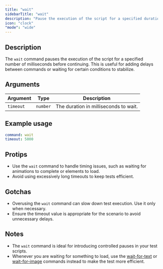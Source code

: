 ```yaml
---
title: "wait"
sidebarTitle: "wait"
description: "Pause the execution of the script for a specified duration."
icon: "clock"
"mode": "wide"
---
```



<Replay />
<Example />

## Description

The `wait` command pauses the execution of the script for a specified number of milliseconds before continuing. This is useful for adding delays between commands or waiting for certain conditions to stabilize.

## Arguments

| Argument  | Type     | Description                           |
| --------- | -------- | ------------------------------------- |
| `timeout` | `number` | The duration in milliseconds to wait. |

## Example usage

```yaml
command: wait
timeout: 5000
```

## Protips

- Use the `wait` command to handle timing issues, such as waiting for animations to complete or elements to load.
- Avoid using excessively long timeouts to keep tests efficient.

## Gotchas

- Overusing the `wait` command can slow down test execution. Use it only when necessary.
- Ensure the timeout value is appropriate for the scenario to avoid unnecessary delays.

## Notes

- The `wait` command is ideal for introducing controlled pauses in your test scripts.
- Whenever you are waiting for something to load, use the [wait-for-text](/commands/wait-for-text) or [wait-for-image](/commands/wait-for-image) commands instead to make the test more efficient.
